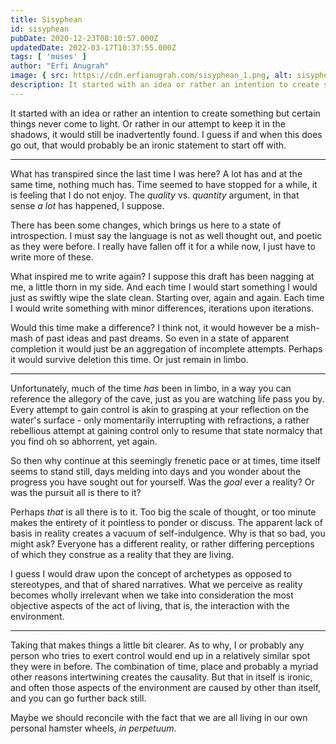 ```yaml
---
title: Sisyphean
id: sisyphean
pubDate: 2020-12-23T08:10:57.000Z
updatedDate: 2022-03-17T10:37:55.000Z
tags: [ 'muses' ]
author: "Erfi Anugrah"
image: { src: https://cdn.erfianugrah.com/sisyphean_1.png, alt: sisyphean_1, positionx: 20%, positiony: 50% }
description: It started with an idea or rather an intention to create something but certain things never come to light. Or rather in our attempt to keep it in the shadows, it would still be inadvertently found. I guess if and when this does go out, that would probably be an ironic statement to start off with.
---
```


It started with an idea or rather an intention to create something but certain things never come to light. Or rather in our attempt to keep it in the shadows, it would still be inadvertently found. I guess if and when this does go out, that would probably be an ironic statement to start off with.

---

What has transpired since the last time I was here? A lot has and at the same time, nothing much has. Time seemed to have stopped for a while, it is  feeling that I do not enjoy. The *quality* vs. *quantity* argument, in that sense *a lot* has happened, I suppose.

There has been some changes, which brings us here to a state of introspection. I must say the language is not as well thought out, and poetic as they were before. I really have fallen off it for a while now, I just have to write more of these.

What inspired me to write again? I suppose this draft has been nagging at me, a little thorn in my side. And each time I would start something I would just as swiftly wipe the slate clean. Starting over, again and again. Each time I would write something with minor differences, iterations upon iterations.

Would this time make a difference? I think not, it would however be a mish-mash of past ideas and past dreams. So even in a state of apparent completion it would just be an aggregation of incomplete attempts. Perhaps it would survive deletion this time. Or just remain in limbo.

---

Unfortunately, much of the time *has* been in limbo, in a way you can reference the allegory of the cave, just as you are watching life pass you by. Every attempt to gain control is akin to grasping at your reflection on the water's surface - only momentarily interrupting with refractions, a rather rebellious attempt at gaining control only to resume that state normalcy that you find oh so abhorrent, yet again.

So then why continue at this seemingly frenetic pace or at times, time itself seems to stand still, days melding into days and you wonder about the progress you have sought out for yourself. Was the *goal* ever a reality? Or was the pursuit all is there to it?

Perhaps *that* is all there is to it. Too big the scale of thought, or too minute makes the entirety of it pointless to ponder or discuss. The apparent lack of basis in reality creates a vacuum of self-indulgence. Why is that so bad, you might ask? Everyone has a different reality, or rather differing perceptions of  which they construe as a reality that they are living. 

I guess I would draw upon the concept of archetypes as opposed to stereotypes, and that of shared narratives. What we perceive as reality becomes wholly irrelevant when we take into consideration the most objective aspects of the act of living, that is, the interaction with the environment. 

---

Taking that makes things a little bit clearer. As to why, I or probably any person who tries to exert control would end up in a relatively similar spot they were in before. The combination of time, place and probably a myriad other reasons intertwining creates the causality. But that in itself is ironic, and often those aspects of the environment are caused by other than itself, and you can go further back still.

Maybe we should reconcile with the fact that we are all living in our own personal hamster wheels, *in perpetuum*.
